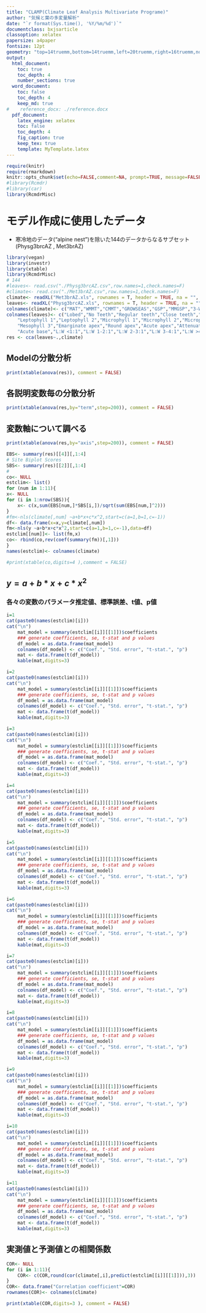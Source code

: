 ```yaml
---
title: "CLAMP(Climate Leaf Analysis Multivariate Programe)"
author: "気候と葉の多変量解析"
date: "`r format(Sys.time(), '%Y/%m/%d')`"
documentclass: bxjsarticle
classoption: xelatex
papersize: a4paper
fontsize: 12pt
geometry: "top=14truemm,bottom=14truemm,left=20truemm,right=16truemm,nohead,nofoot"
output:
  html_document:
    toc: true
    toc_depth: 4
    number_sections: true
  word_document:
    toc: false
    toc_depth: 4
    keep_md: true
#    reference_docx: ./reference.docx
  pdf_document:
    latex_engine: xelatex
    toc: false
    toc_depth: 4
    fig_caption: true
    keep_tex: true
    template: MyTemplate.latex
---
```


```r
require(knitr)
require(rmarkdown)
knitr::opts_chunk$set(echo=FALSE,comment=NA, prompt=TRUE, message=FALSE, fig.height=12, fig.width=8)
#library(Rcmdr)
#library(car)
library(RcmdrMisc)
```
# モデル作成に使用したデータ

- 寒冷地のデータ("alpine nest")を除いた144のデータからなるサブセット(Physg3brcAZ , Met3brAZ)


```r
library(vegan)
library(investr)
library(xtable)
library(RcmdrMisc)
# 144
#leaves<- read.csv("./Physg3brcAZ.csv",row.names=1,check.names=F)
#climate<- read.csv("./Met3brAZ.csv",row.names=1,check.names=F)
climate<- readXL("Met3brAZ.xls", rownames = T, header = TRUE, na = "", sheet = 1, stringsAsFactors = FALSE)
leaves<- readXL("Physg3brcAZ.xls", rownames = T, header = TRUE, na = "", sheet = 1, stringsAsFactors = FALSE)
colnames(climate)<- c("MAT","WMMT","CMMT","GROWSEAS","GSP","MMGSP","3-WET","3-DRY","RH","SH","ENTHAL")
colnames(leaves)<- c("Lobed","No Teeth","Regular teeth","Close teeth","Round teeth","Acute teeth","Compound teeth","Nanophyll",
	"Leptophyll 1","Leptophyll 2","Microphyll 1","Microphyll 2","Microphyll 3","Mesophyll 1","Mesophyll 2",
	"Mesophyll 3","Emarginate apex","Round apex","Acute apex","Attenuate apex","Cordate base","Round base",
	"Acute base","L:W <1:1","L:W 1-2:1","L:W 2-3:1","L:W 3-4:1","L:W >4:1","Obovate","Elliptic","Ovate")
res <- cca(leaves~.,climate) 
```

## Modelの分散分析

```r
print(xtable(anova(res)), comment = FALSE)
```

## 各説明変数毎の分散分析


```r
print(xtable(anova(res,by="term",step=200)), comment = FALSE)
```

## 変数軸について調べる


```r
print(xtable(anova(res,by="axis",step=200)), comment = FALSE)
```

```r
EBS<- summary(res)[[4]][,1:4]
# Site Biplot Scores
SBS<- summary(res)[[2]][,1:4]
#
co<- NULL
estclim<- list()
for (num in 1:11){
x<- NULL
for (i in 1:nrow(SBS)){
	x<- c(x,sum(EBS[num,]*SBS[i,])/sqrt(sum(EBS[num,]^2)))
}
#fm<-nls(climate[,num] ~a+b*x+c*x^2,start=c(a=1,b=1,c=-1)) 
df<- data.frame(x=x,y=climate[,num])
fm<-nls(y ~a+b*x+c*x^2,start=c(a=1,b=1,c=-1),data=df) 
estclim[[num]]<- list(fm,x)
co<- rbind(co,rev(coef(summary(fm))[,1]))
}
names(estclim)<- colnames(climate)
```

```r
#print(xtable(co,digits=4 ),comment = FALSE)
```

## $y=a+b*x+c*x^2$
### 各々の変数のパラメータ推定値、標準誤差、t値、p値


```r
i=1
cat(paste0(names(estclim)[i]))
cat("\n")
	mat_model = summary(estclim[[i]][[1]])$coefficients
	### generate coefficients, se, t-stat and p values 
	df_model = as.data.frame(mat_model)
	colnames(df_model) <- c("Coef.", "Std. error", "t-stat.", "p")
	mat <- data.frame(t(df_model))
	kable(mat,digits=3)
```


```r
i=2
cat(paste0(names(estclim)[i]))
cat("\n")
	mat_model = summary(estclim[[i]][[1]])$coefficients
	### generate coefficients, se, t-stat and p values 
	df_model = as.data.frame(mat_model)
	colnames(df_model) <- c("Coef.", "Std. error", "t-stat.", "p")
	mat <- data.frame(t(df_model))
	kable(mat,digits=3)
```

\clearpage
```r
i=3
cat(paste0(names(estclim)[i]))
cat("\n")
	mat_model = summary(estclim[[i]][[1]])$coefficients
	### generate coefficients, se, t-stat and p values 
	df_model = as.data.frame(mat_model)
	colnames(df_model) <- c("Coef.", "Std. error", "t-stat.", "p")
	mat <- data.frame(t(df_model))
	kable(mat,digits=3)
```


```r
i=4
cat(paste0(names(estclim)[i]))
cat("\n")
	mat_model = summary(estclim[[i]][[1]])$coefficients
	### generate coefficients, se, t-stat and p values 
	df_model = as.data.frame(mat_model)
	colnames(df_model) <- c("Coef.", "Std. error", "t-stat.", "p")
	mat <- data.frame(t(df_model))
	kable(mat,digits=3)
```


```r
i=5
cat(paste0(names(estclim)[i]))
cat("\n")
	mat_model = summary(estclim[[i]][[1]])$coefficients
	### generate coefficients, se, t-stat and p values 
	df_model = as.data.frame(mat_model)
	colnames(df_model) <- c("Coef.", "Std. error", "t-stat.", "p")
	mat <- data.frame(t(df_model))
	kable(mat,digits=3)
```


```r
i=6
cat(paste0(names(estclim)[i]))
cat("\n")
	mat_model = summary(estclim[[i]][[1]])$coefficients
	### generate coefficients, se, t-stat and p values 
	df_model = as.data.frame(mat_model)
	colnames(df_model) <- c("Coef.", "Std. error", "t-stat.", "p")
	mat <- data.frame(t(df_model))
	kable(mat,digits=3)
```
\clearpage

```r
i=7
cat(paste0(names(estclim)[i]))
cat("\n")
	mat_model = summary(estclim[[i]][[1]])$coefficients
	### generate coefficients, se, t-stat and p values 
	df_model = as.data.frame(mat_model)
	colnames(df_model) <- c("Coef.", "Std. error", "t-stat.", "p")
	mat <- data.frame(t(df_model))
	kable(mat,digits=3)
```


```r
i=8
cat(paste0(names(estclim)[i]))
cat("\n")
	mat_model = summary(estclim[[i]][[1]])$coefficients
	### generate coefficients, se, t-stat and p values 
	df_model = as.data.frame(mat_model)
	colnames(df_model) <- c("Coef.", "Std. error", "t-stat.", "p")
	mat <- data.frame(t(df_model))
	kable(mat,digits=3)
```


```r
i=9
cat(paste0(names(estclim)[i]))
cat("\n")
	mat_model = summary(estclim[[i]][[1]])$coefficients
	### generate coefficients, se, t-stat and p values 
	df_model = as.data.frame(mat_model)
	colnames(df_model) <- c("Coef.", "Std. error", "t-stat.", "p")
	mat <- data.frame(t(df_model))
	kable(mat,digits=3)
```


```r
i=10
cat(paste0(names(estclim)[i]))
cat("\n")
	mat_model = summary(estclim[[i]][[1]])$coefficients
	### generate coefficients, se, t-stat and p values 
	df_model = as.data.frame(mat_model)
	colnames(df_model) <- c("Coef.", "Std. error", "t-stat.", "p")
	mat <- data.frame(t(df_model))
	kable(mat,digits=3)
```
\clearpage

```r
i=11
cat(paste0(names(estclim)[i]))
cat("\n")
	mat_model = summary(estclim[[i]][[1]])$coefficients
	### generate coefficients, se, t-stat and p values 
	df_model = as.data.frame(mat_model)
	colnames(df_model) <- c("Coef.", "Std. error", "t-stat.", "p")
	mat <- data.frame(t(df_model))
	kable(mat,digits=3)
```

## 実測値と予測値との相関係数


```r
COR<- NULL
for (i in 1:11){
	COR<- c(COR,round(cor(climate[,i],predict(estclim[[i]][[1]])),3))
}
COR<- data.frame("Correlation coefficient"=COR)
rownames(COR)<- colnames(climate)
```

```r
print(xtable(COR,digits=3 ), comment = FALSE)
```

